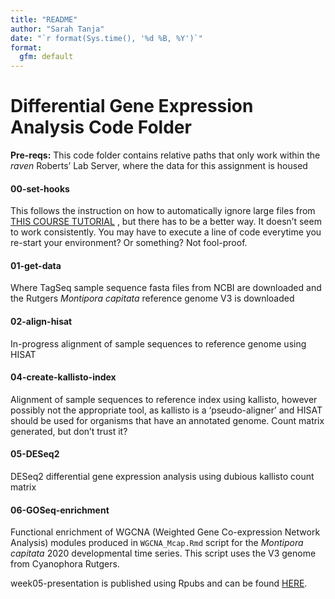 ```yaml
---
title: "README"
author: "Sarah Tanja"
date: "`r format(Sys.time(), '%d %B, %Y')`"  
format:
  gfm: default
---
```


# Differential Gene Expression Analysis Code Folder

::: callout-important
**Pre-reqs:** This code folder contains relative paths that only work within
the *raven* Roberts' Lab Server, where the data for this assignment is
housed
:::

#### 00-set-hooks
  This follows the instruction on how to automatically ignore large files from [THIS COURSE TUTORIAL](https://sr320.github.io/course-fish546-2023/assignments/02-DGE.html) , but there has to be a better way. It doesn't seem to work consistently. You may have to execute a line of code everytime you re-start your environment? Or something? Not fool-proof. 

#### 01-get-data
  Where TagSeq sample sequence fasta files from NCBI are downloaded and the Rutgers *Montipora capitata* reference genome V3 is downloaded

#### 02-align-hisat
  In-progress alignment of sample sequences to reference genome using HISAT
  
#### 04-create-kallisto-index
   Alignment of sample sequences to reference index using kallisto, however possibly not the appropriate tool, as kallisto is a 'pseudo-aligner' and HISAT should be used for organisms that have an annotated genome. Count matrix generated, but don't trust it?

#### 05-DESeq2
  DESeq2 differential gene expression analysis using dubious kallisto count matrix

#### 06-GOSeq-enrichment
Functional enrichment of WGCNA (Weighted Gene Co-expression Network Analysis) modules produced in `WGCNA_Mcap.Rmd` script for the *Montipora capitata* 2020 developmental time series.  This script uses the V3 genome from Cyanophora Rutgers.  


week05-presentation is published using Rpubs and can be found [HERE](http://rpubs.com/sarah_tanja/1034364).
